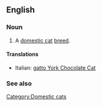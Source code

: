 ==English==

===Noun===
{{en-noun|sg=[[York Chocolate Cat]]}}

# A [[domestic cat]] [[breed]].

====Translations====
{{top}}
*Italian: [[gatto York Chocolate Cat]]
{{mid}}

{{bottom}}

===See also===
{{Wikipedia|York Chocolate Cat}}
{{commonscat|York Chocolate Cat}}

[[Category:Domestic cats]]